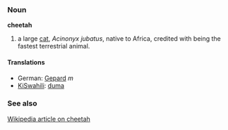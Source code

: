 ===Noun===
'''cheetah'''

# a large [[cat]], ''Acinonyx jubatus'', native to Africa, credited with being the fastest terrestrial animal.

====Translations====
*German: [[Gepard]] ''m''
*[[KiSwahili]]: [[duma]]

===See also===
[[w:cheetah|Wikipedia article on cheetah]]